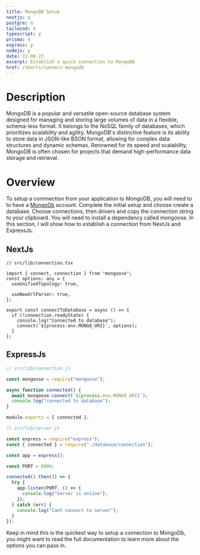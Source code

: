 ```yaml
---
title: MongoDB Setup
nextjs: y
postgre: n
tailwind: n
typescript: y
prisma: n
express: y
nodejs: y
date: 22-08-23
excerpt: Establish a quick connection to MongoDB.
href: /shorts/connect-mongodb
---
```


# Description

MongoDB is a popular and versatile open-source database system designed for managing and storing large volumes of data in a flexible, schema-less format. It belongs to the NoSQL family of databases, which prioritizes scalability and agility. MongoDB's distinctive feature is its ability to store data in JSON-like BSON format, allowing for complex data structures and dynamic schemas. Renowned for its speed and scalability, MongoDB is often chosen for projects that demand high-performance data storage and retrieval.

# Overview

To setup a connnection from your application to MongoDB, you will need to to have a [MongoDb](https://mongodb.com) account. Complete the initial setup and choose create a database. Choose connections, then drivers and copy the connection string to your clipboard. You will need to install a dependency called mongoose.
In this section, I will show how to establish a connection from NextJs and ExpressJs.

## NextJs

<Copy />

```tsx
// src/lib/connection.tsx

import { connect, connection } from "mongoose";
const options: any = {
  useUnifiedTopology: true,

  useNewUrlParser: true,
};

export const connectToDatabase = async () => {
  if (!connection.readyState) {
    console.log("Connected to database");
    connect(`${process.env.MONGO_URI}`, options);
  }
};
```

## ExpressJs

<Copy />

```js
// src/lib/connection.js

const mongoose = require("mongoose");

async function connected() {
  await mongoose.connect(`${process.env.MONGO_URI}`);
  console.log("connected to database");
}

module.exports = { connected };
```

<Copy />

```js
// src/lib/server.js

const express = require("express");
const { connected } = require("./database/connection");

const app = express();

const PORT = 8000;

connected().then(() => {
  try {
    app.listen(PORT, () => {
      console.log("Server is online");
    });
  } catch (err) {
    console.log("Cant connect to server");
  }
});
```

Keep in mind this is the quickest way to setup a connection to MongoDb, you might want to read the full documentation to learn more about the options you can pass in.
